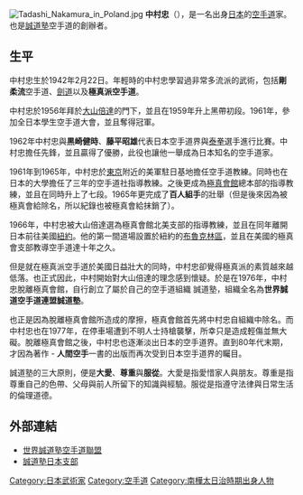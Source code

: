 {{japanese|japanese=中村忠|kana=なかむら ただし|romaji=Nakamura Tadashi}}
[[File:Tadashi_Nakamura_in_Poland.jpg|thumb]]
'''中村忠'''（{{bd|1942年|2月22日|catIdx=N}}），是一名出身[[日本|日本]]的[[空手道|空手道]]家。也是[[誠道塾|誠道塾]]空手道的創辦者。

==生平==
中村忠生於1942年2月22日。年輕時的中村忠學習過非常多流派的武術，包括'''剛柔流'''空手道、[[劍道|劍道]]以及'''極真派空手道'''。

中村忠於1956年拜於[[大山倍達|大山倍達]]的門下，並且在1959年升上黑帶初段。1961年，參加全日本學生空手道大會，並且奪得冠軍。

1962年中村忠與'''黒崎健時'''、'''藤平昭雄'''代表日本空手道界與[[泰拳|泰拳]]選手進行比賽。中村忠擔任先鋒，並且贏得了優勝，此役也讓他一舉成為日本知名的空手道家。

1961年到1965年，中村忠於[[東京|東京]]附近的美軍駐日基地擔任空手道教練。同時也在日本的大學擔任了三年的空手道社指導教練。之後更成為[[極真會館|極真會館]]總本部的指導教練，並且在同時升上了七段。1965年更完成了'''百人組手'''的壯舉（但是後來因為被極真會給除名，所以紀錄也被極真會給抹銷了）。

1966年，中村忠被大山倍達選為極真會館北美支部的指導教練，並且在同年離開日本前往美國[[紐約|紐約]]。他的第一間道場設置於紐約的[[布魯克林區|布魯克林區]]，並且在美國的極真會支部教導空手道達十年之久。

但是就在極真派空手道於美國日益壯大的同時，中村忠卻覺得極真派的素質越來越低落。也正式因此，中村開始對大山倍達的理念感到懷疑。於是在1976年，中村忠脫離極真會館，自行創立了屬於自己的空手道組織 誠道塾，組織全名為'''世界誠道空手道連盟誠道塾'''。

也正是因為脫離極真會館所造成的摩擦，極真會館首先將中村忠自組織中除名。而中村忠也在1977年，在停車場遭到不明人士持槍襲擊，所幸只是造成輕傷並無大礙。脫離極真會館之後，中村忠也逐漸淡出日本的空手道界。直到80年代末期，才因為著作 - '''人間空手'''一書的出版而再次受到日本空手道界的矚目。

誠道塾的三大原則，便是'''大愛'''、'''尊重'''與'''服從'''。大愛是指愛惜家人與朋友。尊重是指尊重自己的色帶、父母與前人所留下的知識與經驗。服從是指遵守法律與日常生活的倫理道德。

==外部連結==
* [http://www.seido.com/ 世界誠道塾空手道聯盟]{{Wayback|url=http://www.seido.com/ |date=20070808052724 }}{{en}}
* [http://www.seidojapan.com/ 誠道塾日本支部]{{Wayback|url=http://www.seidojapan.com/ |date=20070807102406 }}

{{Authority control}}
[[Category:日本武術家|Category:日本武術家]]
[[Category:空手道|Category:空手道]]
[[Category:南樺太日治時期出身人物|Category:南樺太日治時期出身人物]]